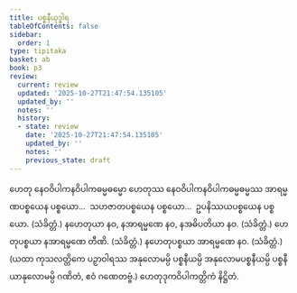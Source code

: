 ```yaml
---
title: ပစ္စနီယုဒ္ဓါရ
tableOfContents: false
sidebar:
  order: 1
type: tipitaka
basket: ab
book: p3
review:
  current: review
  updated: '2025-10-27T21:47:54.135105'
  updated_by: ''
  notes: ''
  history:
  - state: review
    date: '2025-10-27T21:47:54.135105'
    updated_by: ''
    notes: ''
    previous_state: draft
---
```



<ReviewStatus review={frontmatter.review} showDetails={true} />

<HypothesisAnnotation frontmatter={frontmatter} />

<DynamicBreadcrumb />

<Division number="150" book="p3" e="ch" v="39" p="225">

<Paragraph number="263" book="p3">
ဟေတု နေဝဝိပါကနဝိပါကဓမ္မဓမ္မော ဟေတုဿ နေဝဝိပါကနဝိပါကဓမ္မဓမ္မဿ အာရမ္မဏပစ္စယေန ပစ္စယော…  သဟဇာတပစ္စယေန ပစ္စယော…  ဥပနိဿယပစ္စယေန ပစ္စယော. (သံခိတ္တံ.)
</Paragraph>

</Division>
<Division number="151" book="p3" e="ch" v="39" p="225">

<Paragraph number="264" book="p3">
နဟေတုယာ နဝ, နအာရမ္မဏေ နဝ, နအဓိပတိယာ နဝ. (သံခိတ္တံ.)
</Paragraph>

<Paragraph number="265" book="p3">
ဟေတုပစ္စယာ နအာရမ္မဏေ တီဏိ. (သံခိတ္တံ.)
</Paragraph>

<Paragraph number="266" book="p3">
နဟေတုပစ္စယာ အာရမ္မဏေ နဝ. (သံခိတ္တံ.)
</Paragraph>

<Paragraph number="267" book="p3">
(ယထာ ကုသလတ္တိကေ ပဉှာဝါရဿ အနုလောမမ္ပိ ပစ္စနီယမ္ပိ အနုလောမပစ္စနီယမ္ပိ ပစ္စနီယာနုလောမမ္ပိ ဂဏိတံ, ဧဝံ ဂဏေတဗ္ဗံ.)

</Paragraph>
</Division>

<Paragraph number="268" type="center" book="p3">
ဟေတုဒုကဝိပါကတ္တိကံ နိဋ္ဌိတံ.
</Paragraph>